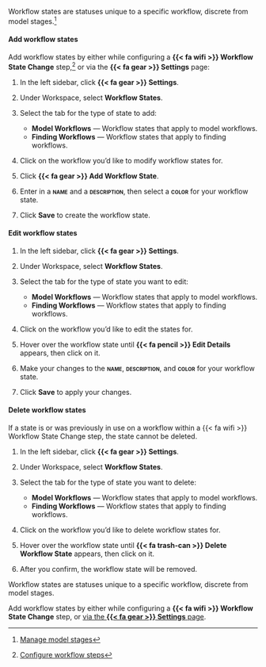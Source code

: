 :::: {.content-visible unless-format="revealjs"}
Workflow states are statuses unique to a specific workflow, discrete from model stages.^[[Manage model stages](/guide/workflows/manage-model-stages.qmd)]

#### Add workflow states

Add workflow states by either while configuring a **{{< fa wifi >}} Workflow State Change** step,^[[Configure workflow steps](/guide/workflows/configure-workflows.qmd#configure-workflow-steps)] or via the **{{< fa gear >}} Settings** page:

1. In the left sidebar, click **{{< fa gear >}} Settings**.

1. Under Workspace, select **Workflow States**.

1. Select the tab for the type of state to add:

    - **Model Workflows** — Workflow states that apply to model workflows.
    - **Finding Workflows** — Workflow states that apply to finding workflows.

1. Click on the workflow you'd like to modify workflow states for.

1. Click **{{< fa gear >}} Add Workflow State**.

1. Enter in a **[name]{.smallcaps}** and a **[description]{.smallcaps}**, then select a **[color]{.smallcaps}** for your workflow state.

1. Click **Save** to create the workflow state.

#### Edit workflow states

1. In the left sidebar, click **{{< fa gear >}} Settings**.

1. Under Workspace, select **Workflow States**.

1. Select the tab for the type of state you want to edit:

    - **Model Workflows** — Workflow states that apply to model workflows.
    - **Finding Workflows** — Workflow states that apply to finding workflows.

1. Click on the workflow you'd like to edit the states for.

1. Hover over the workflow state until **{{< fa pencil >}} Edit Details** appears, then click on it.

1. Make your changes to the **[name]{.smallcaps}**, **[description]{.smallcaps}**, and **[color]{.smallcaps}** for your workflow state.

1. Click **Save** to apply your changes.

#### Delete workflow states

::: {.callout-important title="Workflow state deletion is permanent."}
If a state is or was previously in use  on a workflow within a {{< fa wifi >}} Workflow State Change step, the state cannot be deleted.
:::

1. In the left sidebar, click **{{< fa gear >}} Settings**.

1. Under Workspace, select **Workflow States**.

1. Select the tab for the type of state you want to delete:

    - **Model Workflows** — Workflow states that apply to model workflows.
    - **Finding Workflows** — Workflow states that apply to finding workflows.

1. Click on the workflow you'd like to delete workflow states for.

1. Hover over the workflow state until [**{{< fa trash-can >}} Delete Workflow State**]{.red} appears, then click on it.

1. After you confirm, the workflow state will be removed.

::::


:::: {.content-hidden unless-format="revealjs"}
Workflow states are statuses unique to a specific workflow, discrete from model stages.

Add workflow states by either while configuring a **{{< fa wifi >}} Workflow State Change** step, or [via the **{{< fa gear >}} Settings** page](/guide/workflows/setting-up-workflows.qmd#workflow-states){target="blank"}.

::::